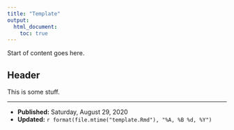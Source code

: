 ```yaml
---
title: "Template"
output:
  html_document:
    toc: true
---
```


Start of content goes here.

## Header

This is some stuff.

***

- **Published:** Saturday, August 29, 2020
- **Updated:** `r format(file.mtime("template.Rmd"), "%A, %B %d, %Y")`
